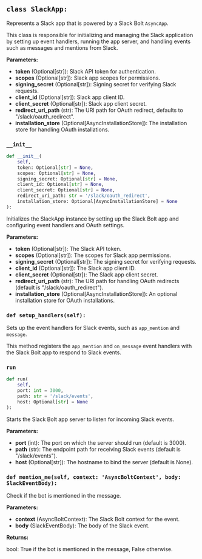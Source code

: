 <a id="camel.bots.slack.slack_app"></a>

<a id="camel.bots.slack.slack_app.SlackApp"></a>

## `class SlackApp:`

Represents a Slack app that is powered by a Slack Bolt `AsyncApp`.

This class is responsible for initializing and managing the Slack
application by setting up event handlers, running the app server, and
handling events such as messages and mentions from Slack.

**Parameters:**

- **token** (Optional[str]): Slack API token for authentication.
- **scopes** (Optional[str]): Slack app scopes for permissions.
- **signing_secret** (Optional[str]): Signing secret for verifying Slack requests.
- **client_id** (Optional[str]): Slack app client ID.
- **client_secret** (Optional[str]): Slack app client secret.
- **redirect_uri_path** (str): The URI path for OAuth redirect, defaults to "/slack/oauth_redirect".
- **installation_store** (Optional[AsyncInstallationStore]): The installation store for handling OAuth installations.

<a id="camel.bots.slack.slack_app.SlackApp.__init__"></a>

### `__init__`

```python
def __init__(
    self,
    token: Optional[str] = None,
    scopes: Optional[str] = None,
    signing_secret: Optional[str] = None,
    client_id: Optional[str] = None,
    client_secret: Optional[str] = None,
    redirect_uri_path: str = '/slack/oauth_redirect',
    installation_store: Optional[AsyncInstallationStore] = None
):
```

Initializes the SlackApp instance by setting up the Slack Bolt app
and configuring event handlers and OAuth settings.

**Parameters:**

- **token** (Optional[str]): The Slack API token.
- **scopes** (Optional[str]): The scopes for Slack app permissions.
- **signing_secret** (Optional[str]): The signing secret for verifying requests.
- **client_id** (Optional[str]): The Slack app client ID.
- **client_secret** (Optional[str]): The Slack app client secret.
- **redirect_uri_path** (str): The URI path for handling OAuth redirects (default is "/slack/oauth_redirect").
- **installation_store** (Optional[AsyncInstallationStore]): An optional installation store for OAuth installations.

<a id="camel.bots.slack.slack_app.SlackApp.setup_handlers"></a>

### `def setup_handlers(self):`

Sets up the event handlers for Slack events, such as `app_mention`
and `message`.

This method registers the `app_mention` and `on_message` event handlers
with the Slack Bolt app to respond to Slack events.

<a id="camel.bots.slack.slack_app.SlackApp.run"></a>

### `run`

```python
def run(
    self,
    port: int = 3000,
    path: str = '/slack/events',
    host: Optional[str] = None
):
```

Starts the Slack Bolt app server to listen for incoming Slack
events.

**Parameters:**

- **port** (int): The port on which the server should run (default is 3000).
- **path** (str): The endpoint path for receiving Slack events (default is "/slack/events").
- **host** (Optional[str]): The hostname to bind the server (default is None).

<a id="camel.bots.slack.slack_app.SlackApp.mention_me"></a>

### `def mention_me(self, context: 'AsyncBoltContext', body: SlackEventBody):`

Check if the bot is mentioned in the message.

**Parameters:**

- **context** (AsyncBoltContext): The Slack Bolt context for the event.
- **body** (SlackEventBody): The body of the Slack event.

**Returns:**

  bool: True if the bot is mentioned in the message, False otherwise.
